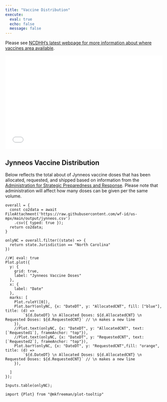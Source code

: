 ```yaml
---
title: "Vaccine Distribution"
execute:
  eval: true
  echo: false
  message: false
---
```


Please see [NCDHH's latest webpage for more information about where vaccines area available](https://www.ncdhhs.gov/divisions/public-health/monkeypox/monkeypox-vaccine-locations).

<iframe src="//www.ncdhhs.gov/divisions/public-health/monkeypox/monkeypox-vaccine-locations" width="100%" height="300" style="border:none;"></iframe>

## Jynneos Vaccine Distribution

Below reflects the total about of Jynneos vaccine doses that has been allocated, requested, and shipped based on information from the [Administration for Strategic Preparedness and Response](https://aspr.hhs.gov/SNS/Pages/JYNNEOS-Distribution.aspx).
Please note that administration will affect how many doses can be given per the same volume.

```ojs
overall = {
  const co2data = await FileAttachment('https://raw.githubusercontent.com/wf-id/us-mpx/main/output/jynneos.csv')
    .csv({ typed: true });
  return co2data;
}
```

```ojs
onlyNC = overall.filter((state) => {
  return state.Jurisdiction == "North Carolina"
})
```


```ojs
//#| eval: true
Plot.plot({
  y: {
    grid: true,
    label: "Jynneos Vaccine Doses"
  },
  x: {
    label: "Date"
  },
  marks: [
    Plot.ruleY([0]),
    Plot.barY(onlyNC, {x: "DateDT", y: "AllocatedCNT", fill: ["blue"], title: (d) =>
        `${d.DateDT} \n Allocated Doses: ${d.AllocatedCNT} \n Requested Doses: ${d.RequestedCNT}` // \n makes a new line
    }),
    //Plot.text(onlyNC, {x: "DateDT", y: "AllocatedCNT", text: [`Requested1`], frameAnchor: "top"}),
    //Plot.text(onlyNC, {x: "DateDT", y: "RequestedCNT", text: [`Requested2`], frameAnchor: "top"}),
    Plot.barY(onlyNC, {x: "DateDT", y: "RequestedCNT",fill: "orange", title: (d) =>
        `${d.DateDT} \n Allocated Doses: ${d.AllocatedCNT} \n Requested Doses: ${d.RequestedCNT}` // \n makes a new line
    }),
    
  ]
});
```

```ojs
Inputs.table(onlyNC);
```

```ojs
import {Plot} from "@mkfreeman/plot-tooltip"
```


